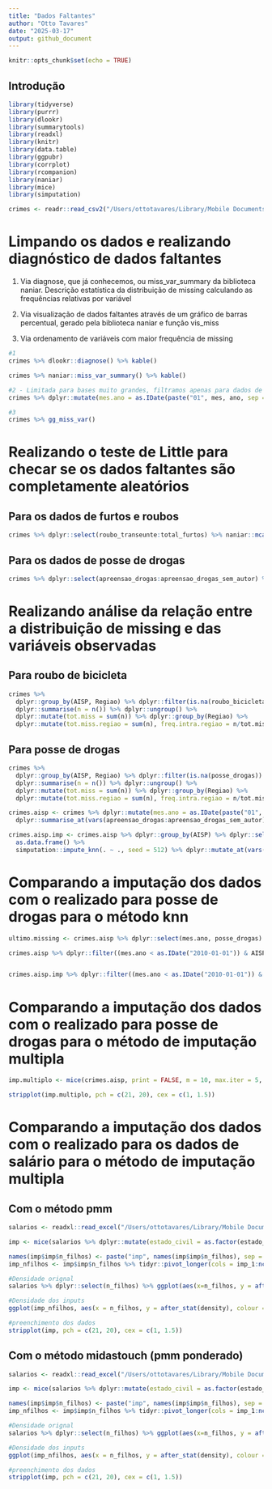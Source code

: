 ```yaml
---
title: "Dados Faltantes"
author: "Otto Tavares"
date: "2025-03-17"
output: github_document
---
```


```r
knitr::opts_chunk$set(echo = TRUE)
```


## Introdução

```r
library(tidyverse)
library(purrr)
library(dlookr)
library(summarytools)
library(readxl)
library(knitr)
library(data.table)
library(ggpubr)
library(corrplot)
library(rcompanion)
library(naniar)
library(mice)
library(simputation)
```


```r
crimes <- readr::read_csv2("/Users/ottotavares/Library/Mobile Documents/com~apple~CloudDocs/Documents/infnet/Estatistica_Ciencia_Dados_2024/dados_auxiliares/BaseDPEvolucaoMensalCisp.csv", locale = readr::locale(encoding = "latin1"))
```
# Limpando os dados e realizando diagnóstico de dados faltantes

1. Via diagnose, que já conhecemos, ou miss_var_summary da biblioteca naniar. Descrição estatística da distribuição de missing calculando as frequências relativas por variável

2. Via visualização de dados faltantes através de um gráfico de barras percentual, gerado pela biblioteca naniar e função vis_miss

3. Via ordenamento de variáveis com maior frequência de missing


```r

#1
crimes %>% dlookr::diagnose() %>% kable()

crimes %>% naniar::miss_var_summary() %>% kable()

#2 - Limitada para bases muito grandes, filtramos apenas para dados de furtos
crimes %>% dplyr::mutate(mes.ano = as.IDate(paste("01", mes, ano, sep = "-"), format = "%d-%m-%Y")) %>% dplyr::select(CISP, mes.ano, AISP, roubo_cx_eletronico:apreensao_drogas_sem_autor) %>% naniar::vis_miss()

#3
crimes %>% gg_miss_var()

```

# Realizando o teste de Little para checar se os dados faltantes são completamente aleatórios

## Para os dados de furtos e roubos

```r
crimes %>% dplyr::select(roubo_transeunte:total_furtos) %>% naniar::mcar_test()
```
## Para os dados de posse de drogas

```r
crimes %>% dplyr::select(apreensao_drogas:apreensao_drogas_sem_autor) %>% naniar::mcar_test()
```


# Realizando análise da relação entre a distribuição de missing e das variáveis observadas

## Para roubo de bicicleta

```r
crimes %>%
  dplyr::group_by(AISP, Regiao) %>% dplyr::filter(is.na(roubo_bicicleta)) %>%
  dplyr::summarise(n = n()) %>% dplyr::ungroup() %>% 
  dplyr::mutate(tot.miss = sum(n)) %>% dplyr::group_by(Regiao) %>% 
  dplyr::mutate(tot.miss.regiao = sum(n), freq.intra.regiao = n/tot.miss.regiao, freq.regiao = tot.miss.regiao/tot.miss) %>% dplyr::arrange(desc(freq.regiao), desc(n)) %>% kable()
```


## Para posse de drogas

```r
crimes %>%
  dplyr::group_by(AISP, Regiao) %>% dplyr::filter(is.na(posse_drogas)) %>%
  dplyr::summarise(n = n()) %>% dplyr::ungroup() %>% 
  dplyr::mutate(tot.miss = sum(n)) %>% dplyr::group_by(Regiao) %>% 
  dplyr::mutate(tot.miss.regiao = sum(n), freq.intra.regiao = n/tot.miss.regiao, freq.regiao = tot.miss.regiao/tot.miss) %>% dplyr::arrange(desc(freq.regiao), desc(n)) %>% kable()
```

```r
crimes.aisp <- crimes %>% dplyr::mutate(mes.ano = as.IDate(paste("01", mes, ano, sep = "-"), format = "%d-%m-%Y")) %>% dplyr::group_by(AISP, mes.ano) %>%
  dplyr::summarise_at(vars(apreensao_drogas:apreensao_drogas_sem_autor), sum)

crimes.aisp.imp <- crimes.aisp %>% dplyr::group_by(AISP) %>% dplyr::select(mes.ano, apreensao_drogas:apreensao_drogas_sem_autor) %>% 
  as.data.frame() %>% 
  simputation::impute_knn(. ~ ., seed = 512) %>% dplyr::mutate_at(vars(apreensao_drogas:apreensao_drogas_sem_autor), as.numeric)

```

# Comparando a imputação dos dados com o realizado para posse de drogas para o método knn

```r

ultimo.missing <- crimes.aisp %>% dplyr::select(mes.ano, posse_drogas) %>% dplyr::filter(is.na(posse_drogas)) %>% last() %>% dplyr::select(mes.ano)

crimes.aisp %>% dplyr::filter((mes.ano < as.IDate("2010-01-01")) & AISP == 23) %>% ggplot(aes(x = mes.ano)) + geom_line(aes(y = posse_drogas, color = "Posse Drogas")) + geom_line(aes(y = apreensao_drogas, color = "Apreensão de Drogas")) + geom_vline(xintercept=c(ultimo.missing$mes.ano)) +  annotate("text", x=ultimo.missing$mes.ano + 40, y=30, label="Fim do período com NA", angle=90)


crimes.aisp.imp %>% dplyr::filter((mes.ano < as.IDate("2010-01-01")) & AISP == 23) %>% ggplot(aes(x = mes.ano)) + geom_line(aes(y = posse_drogas, color = "Posse Drogas")) + geom_line(aes(y = apreensao_drogas, color = "Apreensão de Drogas")) + geom_vline(xintercept=c(ultimo.missing$mes.ano)) + annotate("text", x=ultimo.missing$mes.ano + 40, y=30, label="Fim do período com NA", angle=90) + labs(title = "Imputação de dados com KNN para a AISP 23")


```


# Comparando a imputação dos dados com o realizado para posse de drogas para o método de imputação multipla

```r

imp.multiplo <- mice(crimes.aisp, print = FALSE, m = 10, max.iter = 5, method = "pmm" , seed   = 512) 

stripplot(imp.multiplo, pch = c(21, 20), cex = c(1, 1.5))

```




# Comparando a imputação dos dados com o realizado para os dados de salário para o método de imputação multipla

## Com o método pmm

```r

salarios <- readxl::read_excel("/Users/ottotavares/Library/Mobile Documents/com~apple~CloudDocs/Documents/infnet/Estatistica_Ciencia_Dados_2024/dados_auxiliares/dados_bussab_m.xlsx")

imp <- mice(salarios %>% dplyr::mutate(estado_civil = as.factor(estado_civil), Grau_de_instrucao =   as.factor(Grau_de_instrucao), regiao = as.factor(regiao)), print = FALSE, m = 5, max.iter = 5, method = "pmm" , seed   = 512) 

names(imp$imp$n_filhos) <- paste("imp", names(imp$imp$n_filhos), sep = "_")
imp_nfilhos <- imp$imp$n_filhos %>% tidyr::pivot_longer(cols = imp_1:ncol(imp$imp$n_filhos), values_to = "n_filhos", names_to   = "imp") %>% arrange(imp)

#Densidade orignal
salarios %>% dplyr::select(n_filhos) %>% ggplot(aes(x=n_filhos, y = after_stat(density))) + geom_density(linetype = 2) + xlab('numero de filhos') + ylab('Densidade de Frequência') + theme_classic()

#Densidade dos inputs
ggplot(imp_nfilhos, aes(x = n_filhos, y = after_stat(density), colour = imp)) + geom_density(linetype = 2) + xlab('numero de    filhos') + ylab('Densidade de Frequência') + theme_classic()

#preenchimento dos dados
stripplot(imp, pch = c(21, 20), cex = c(1, 1.5))

```

## Com o método midastouch (pmm ponderado)

```r

salarios <- readxl::read_excel("/Users/ottotavares/Library/Mobile Documents/com~apple~CloudDocs/Documents/infnet/Estatistica_Ciencia_Dados_2024/dados_auxiliares/dados_bussab_m.xlsx")

imp <- mice(salarios %>% dplyr::mutate(estado_civil = as.factor(estado_civil), Grau_de_instrucao =   as.factor(Grau_de_instrucao), regiao = as.factor(regiao)), print = FALSE, m = 5, max.iter = 5, method = "midastouch" , seed   = 512) 

names(imp$imp$n_filhos) <- paste("imp", names(imp$imp$n_filhos), sep = "_")
imp_nfilhos <- imp$imp$n_filhos %>% tidyr::pivot_longer(cols = imp_1:ncol(imp$imp$n_filhos), values_to = "n_filhos", names_to   = "imp") %>% arrange(imp)

#Densidade orignal
salarios %>% dplyr::select(n_filhos) %>% ggplot(aes(x=n_filhos, y = after_stat(density))) + geom_density(linetype = 2) + xlab('numero de filhos') + ylab('Densidade de Frequência') + theme_classic()

#Densidade dos inputs
ggplot(imp_nfilhos, aes(x = n_filhos, y = after_stat(density), colour = imp)) + geom_density(linetype = 2) + xlab('numero de    filhos') + ylab('Densidade de Frequência') + theme_classic()

#preenchimento dos dados
stripplot(imp, pch = c(21, 20), cex = c(1, 1.5))

```